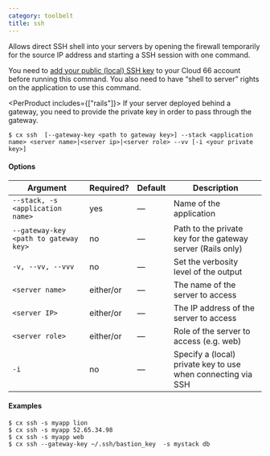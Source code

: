 ```yaml
---
category: toolbelt
title: ssh
---
```


Allows direct SSH shell into your servers by opening the firewall temporarily for the source IP address and starting a SSH session with one command.

You need to [add your public (local) SSH key](/:product/:version?/servers/ssh-to-server#cloud-66-toolbelt-cli) to your Cloud 66 account before running this command. You also need to have “shell to server” rights on the application to use this command.

<PerProduct includes={["rails"]}>
If your server deployed behind a gateway, you need to provide the private key in order to pass through the gateway.
</PerProduct>

```shell
$ cx ssh  [--gateway-key <path to gateway key>] --stack <application name> <server name>|<server ip>|<server role> --vv [-i <your private key>]
```

#### Options

| Argument | Required? | Default | Description |
|  ---  |  ---  |  ---  |  ---  |
| `--stack, -s <application name>` | yes | — | Name of the application |
| `--gateway-key <path to gateway key>` | no | — | Path to the private key for the gateway server (Rails only) |
| `-v, --vv, --vvv` | no | — | Set the verbosity level of the output |
| `<server name>` | either/or | — | The name of the server to access |
| `<server IP>` | either/or | — | The IP address of the server to access |
| `<server role>` | either/or | — | Role of the server to access (e.g. web) |
| `-i` | no | — | Specify a (local) private key to use when connecting via SSH|

#### Examples

```shell
$ cx ssh -s myapp lion
$ cx ssh -s myapp 52.65.34.98
$ cx ssh -s myapp web
$ cx ssh --gateway-key ~/.ssh/bastion_key  -s mystack db
```
